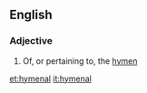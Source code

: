 {{also|hymeneal|hymenial}}
==English==

===Adjective===
{{en-adj|-}}

# Of, or pertaining to, the [[hymen]]

[[et:hymenal]]
[[it:hymenal]]